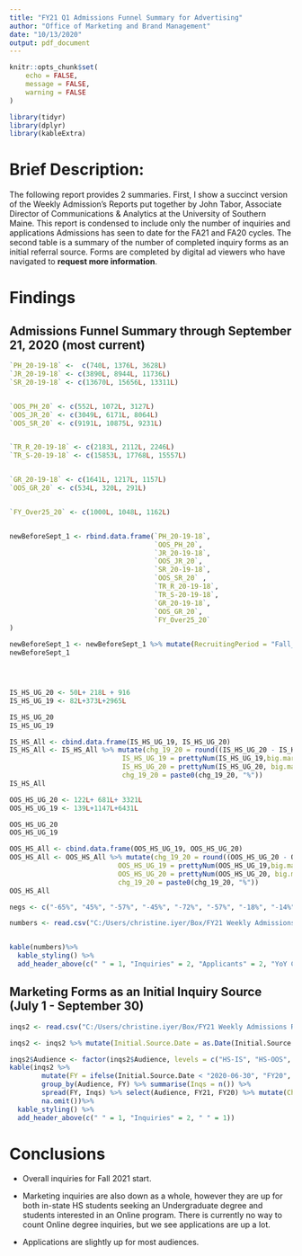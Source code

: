 ```yaml
---
title: "FY21 Q1 Admissions Funnel Summary for Advertising"
author: "Office of Marketing and Brand Management"
date: "10/13/2020"
output: pdf_document
---
```


```r
knitr::opts_chunk$set(
	echo = FALSE,
	message = FALSE,
	warning = FALSE
)
```


```r
library(tidyr)
library(dplyr)
library(kableExtra)
```

# Brief Description:

The following report provides 2 summaries. First, I show a succinct version of the Weekly Admission's Reports put together by John Tabor, Associate Director of Communications & Analytics at the University of Southern Maine. This report is condensed to include only the number of inquiries and applications Admissions has seen to date for the FA21 and FA20 cycles. The second table is a summary of the number of completed inquiry forms as an initial referral source. Forms are completed by digital ad viewers who have navigated to __request more information__.

# Findings

## Admissions Funnel Summary through September 21, 2020 (most current)

```r
`PH_20-19-18` <-  c(740L, 1376L, 3628L)
`JR_20-19-18` <- c(3890L, 8944L, 11736L)
`SR_20-19-18` <- c(13670L, 15656L, 13311L)


`OOS_PH_20` <- c(552L, 1072L, 3127L)
`OOS_JR_20` <- c(3049L, 6171L, 8064L)
`OOS_SR_20` <- c(9191L, 10875L, 9231L)


`TR_R_20-19-18` <- c(2183L, 2112L, 2246L)
`TR_S-20-19-18` <- c(15853L, 17768L, 15557L)


`GR_20-19-18` <- c(1641L, 1217L, 1157L)
`OOS_GR_20` <- c(534L, 320L, 291L)


`FY_Over25_20` <- c(1000L, 1048L, 1162L)


newBeforeSept_1 <- rbind.data.frame(`PH_20-19-18`, 
                                    `OOS_PH_20`,
                                    `JR_20-19-18`, 
                                    `OOS_JR_20`, 
                                    `SR_20-19-18`,
                                    `OOS_SR_20` ,
                                    `TR_R_20-19-18`,
                                    `TR_S-20-19-18`,
                                    `GR_20-19-18`,
                                    `OOS_GR_20`,
                                    `FY_Over25_20` 
)

newBeforeSept_1 <- newBeforeSept_1 %>% mutate(RecruitingPeriod = "Fall_2020")
newBeforeSept_1




IS_HS_UG_20 <- 50L+ 218L + 916
IS_HS_UG_19 <- 82L+373L+2965L

IS_HS_UG_20
IS_HS_UG_19

IS_HS_All <- cbind.data.frame(IS_HS_UG_19, IS_HS_UG_20)
IS_HS_All <- IS_HS_All %>% mutate(chg_19_20 = round((IS_HS_UG_20 - IS_HS_UG_19)/IS_HS_UG_19,2)*100, 
                            IS_HS_UG_19 = prettyNum(IS_HS_UG_19,big.mark = ","), 
                            IS_HS_UG_20 = prettyNum(IS_HS_UG_20, big.mark = ","),
                            chg_19_20 = paste0(chg_19_20, "%"))
IS_HS_All

OOS_HS_UG_20 <- 122L+ 681L+ 3321L
OOS_HS_UG_19 <- 139L+1147L+6431L

OOS_HS_UG_20
OOS_HS_UG_19

OOS_HS_All <- cbind.data.frame(OOS_HS_UG_19, OOS_HS_UG_20)
OOS_HS_All <- OOS_HS_All %>% mutate(chg_19_20 = round((OOS_HS_UG_20 - OOS_HS_UG_19)/OOS_HS_UG_19,2)*100, 
                           OOS_HS_UG_19 = prettyNum(OOS_HS_UG_19,big.mark = ","), 
                           OOS_HS_UG_20 = prettyNum(OOS_HS_UG_20, big.mark = ","),
                           chg_19_20 = paste0(chg_19_20, "%"))
OOS_HS_All
```


```r
negs <- c("-65%", "45%", "-57%", "-45%", "-72%", "-57%", "-18%", "-14%")

numbers <- read.csv("C:/Users/christine.iyer/Box/FY21 Weekly Admissions Reports Summary to Inform Agency Campaigns/Reports/Number_9-21.csv", header = T, stringsAsFactors = F)


kable(numbers)%>%
  kable_styling() %>%
  add_header_above(c(" " = 1, "Inquiries" = 2, "Applicants" = 2, "YoY Change" = 2))
```

## Marketing Forms as an Initial Inquiry Source  (July 1 - September 30)

```r

inqs2 <- read.csv("C:/Users/christine.iyer/Box/FY21 Weekly Admissions Reports Summary to Inform Agency Campaigns/Reports/TY1Better.csv", header = T, stringsAsFactors = F)

inqs2 <- inqs2 %>% mutate(Initial.Source.Date = as.Date(Initial.Source.Date, format = "%m/%d/%Y"))

inqs2$Audience <- factor(inqs2$Audience, levels = c("HS-IS", "HS-OOS", "HS-UNKN", "TR", "WA", "GR", "OL"))
kable(inqs2 %>% 
        mutate(FY = ifelse(Initial.Source.Date < "2020-06-30", "FY20", "FY21")) %>% 
        group_by(Audience, FY) %>% summarise(Inqs = n()) %>% 
        spread(FY, Inqs) %>% select(Audience, FY21, FY20) %>% mutate(Change = paste0(round((FY21-FY20)/FY20*100,2), "%")) %>% 
        na.omit())%>%
  kable_styling() %>%
  add_header_above(c(" " = 1, "Inquiries" = 2, " " = 1))
```
\newpage

# Conclusions

* Overall inquiries for Fall 2021 start. 

* Marketing inquiries are also down as a whole, however they are up for both in-state HS students seeking an Undergraduate degree and students interested in an Online program. There is currently no way to count Online degree inquiries, but we see applications are up a lot. 

* Applications are slightly up for most audiences. 

#

\href{https://www.wrike.com/open.htm?id=569449783}{{\color{blue}{\underline{Wrike Project Details}}}}

\href{https://github.com/edithbird/FY21-Weekly-Admissions-Reports-Summary}{{\color{blue}{\underline{Github Repository}}}}


